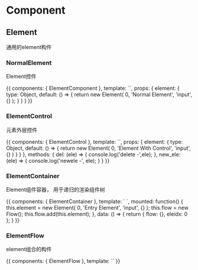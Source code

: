 

<Meta title='Component/Element'/>


# Component

## Element

通用的element构件

### NormalElement

Element控件

<Preview>
    <Story name='normal-element'>{{
        components: {
            ElementComponent
        },
        template: `<element-component :element='element'></element-component>`,
        props: {
            element: {
                type: Object,
                default: () => {
                    return new Element(
                        0, 'Normal Element', 'input', {}
                    );
                }
            }
        }
    }}</Story>
</Preview>

### ElementControl

元素外层控件

<Preview>
    <Story name='element-control'>{{
        components: {
            ElementControl
        },
        template: `<element-control :element='element' @del='del' @newele='new_ele'></element-control>`,
        props: {
            element: {
                type: Object,
                default: () => {
                    return new Element(
                        0, 'Element With Control', 'input', {}
                    )
                }
            }
        },
        methods: {
            del: (ele) => {
                console.log('delete -',ele);
            },
            new_ele: (ele) => {
                console.log('newele -', ele);
            }
        }
    }}</Story>
</Preview>

### ElementContainer

Element组件容器， 用于递归的渲染组件树

<Preview>
    <Story name='element-contianer'>{{
        components: {
            ElementContainer
        },
        template: `
            <element-container :idx='eleidx' :flow='flow'></element-container>
        `,
        mounted: function() {
            this.element = new Element(
                0, 'Entry Element', 'input', {}
            );
            this.flow = new Flow();
            this.flow.add(this.element);
        },
        data: () => {
            return {
                flow: {},
                eleidx: 0
            };
        }
    }}</Story>
</Preview>

### ElementFlow

element组合的构件

<Preview>
    <Story name='element-flow'>{{
        components: {
            ElementFlow
        },
        template: `<element-flow></element-flow>`
    }}</Story>
</Preview>